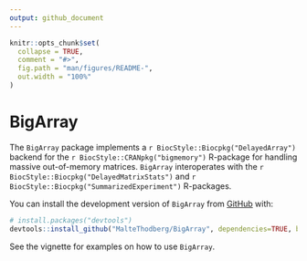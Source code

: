 ```yaml
---
output: github_document
---
```


<!-- README.md is generated from README.Rmd. Please edit that file -->

```r
knitr::opts_chunk$set(
  collapse = TRUE,
  comment = "#>",
  fig.path = "man/figures/README-",
  out.width = "100%"
)
```

# BigArray

<!-- badges: start -->
<!-- badges: end -->

The `BigArray` package implements a `r BiocStyle::Biocpkg("DelayedArray")` backend for the
`r BiocStyle::CRANpkg("bigmemory")` R-package for handling massive out-of-memory
matrices. `BigArray` interoperates with the `r BiocStyle::Biocpkg("DelayedMatrixStats")` and `r BiocStyle::Biocpkg("SummarizedExperiment")` R-packages.

You can install the development version of `BigArray` from [GitHub](https://github.com/) with:

``` r
# install.packages("devtools")
devtools::install_github("MalteThodberg/BigArray", dependencies=TRUE, build_vignettes=TRUE)
```

See the vignette for examples on how to use `BigArray`.
